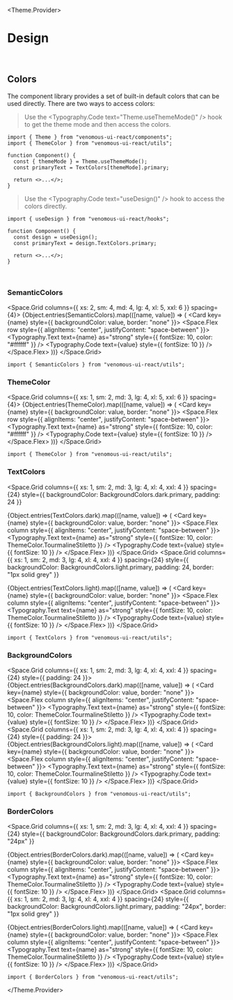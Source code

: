 

<Meta title="Design" />

<Theme.Provider>

# Design

<br />

## Colors

The component library provides a set of built-in default colors that can be used directly. There are two ways to access colors:

> Use the <Typography.Code text="Theme.useThemeMode()" /> hook to get the theme mode and then access the colors.

```tsx
import { Theme } from "venomous-ui-react/components";
import { ThemeColor } from "venomous-ui-react/utils";

function Component() {
  const { themeMode } = Theme.useThemeMode();
  const primaryText = TextColors[themeMode].primary;

  return <>...</>;
}
```

> Use the <Typography.Code text="useDesign()" /> hook to access the colors directly.

```tsx
import { useDesign } from "venomous-ui-react/hooks";

function Component() {
  const design = useDesign();
  const primaryText = design.TextColors.primary;

  return <>...</>;
}
```

<br />

### SemanticColors

<Space.Grid columns={{ xs: 2, sm: 4, md: 4, lg: 4, xl: 5, xxl: 6 }} spacing={4}>
  {Object.entries(SemanticColors).map(([name, value]) => (
    <Card key={name} style={{ backgroundColor: value, border: "none" }}>
      <Space.Flex row style={{ alignItems: "center", justifyContent: "space-between" }}>
        <Typography.Text text={name} as="strong" style={{ fontSize: 10, color: "#ffffff" }} />
        <Typography.Code text={value} style={{ fontSize: 10 }} />
      </Space.Flex>
    </Card>
  ))}
</Space.Grid>

```tsx
import { SemanticColors } from "venomous-ui-react/utils";
```

### ThemeColor

<Space.Grid columns={{ xs: 1, sm: 2, md: 3, lg: 4, xl: 5, xxl: 6 }} spacing={4}>
  {Object.entries(ThemeColor).map(([name, value]) => (
    <Card key={name} style={{ backgroundColor: value, border: "none" }}>
      <Space.Flex row style={{ alignItems: "center", justifyContent: "space-between" }}>
        <Typography.Text text={name} as="strong" style={{ fontSize: 10, color: "#ffffff" }} />
        <Typography.Code text={value} style={{ fontSize: 10 }} />
      </Space.Flex>
    </Card>
  ))}
</Space.Grid>

```tsx
import { ThemeColor } from "venomous-ui-react/utils";
```

### TextColors

<Space.Grid
  columns={{ xs: 1, sm: 2, md: 3, lg: 4, xl: 4, xxl: 4 }}
  spacing={24}
  style={{ backgroundColor: BackgroundColors.dark.primary, padding: 24 }}
>
  {Object.entries(TextColors.dark).map(([name, value]) => (
    <Card key={name} style={{ backgroundColor: value, border: "none" }}>
      <Space.Flex column style={{ alignItems: "center", justifyContent: "space-between" }}>
        <Typography.Text text={name} as="strong" style={{ fontSize: 10, color: ThemeColor.TourmalineStiletto }} />
        <Typography.Code text={value} style={{ fontSize: 10 }} />
      </Space.Flex>
    </Card>
  ))}
</Space.Grid>
<Space.Grid
  columns={{ xs: 1, sm: 2, md: 3, lg: 4, xl: 4, xxl: 4 }}
  spacing={24}
  style={{ backgroundColor: BackgroundColors.light.primary, padding: 24, border: "1px solid grey" }}
>
  {Object.entries(TextColors.light).map(([name, value]) => (
    <Card key={name} style={{ backgroundColor: value, border: "none" }}>
      <Space.Flex column style={{ alignItems: "center", justifyContent: "space-between" }}>
        <Typography.Text text={name} as="strong" style={{ fontSize: 10, color: ThemeColor.TourmalineStiletto }} />
        <Typography.Code text={value} style={{ fontSize: 10 }} />
      </Space.Flex>
    </Card>
  ))}
</Space.Grid>

```tsx
import { TextColors } from "venomous-ui-react/utils";
```

### BackgroundColors

<Space.Grid columns={{ xs: 1, sm: 2, md: 3, lg: 4, xl: 4, xxl: 4 }} spacing={24} style={{ padding: 24 }}>
  {Object.entries(BackgroundColors.dark).map(([name, value]) => (
    <Card key={name} style={{ backgroundColor: value, border: "none" }}>
      <Space.Flex column style={{ alignItems: "center", justifyContent: "space-between" }}>
        <Typography.Text text={name} as="strong" style={{ fontSize: 10, color: ThemeColor.TourmalineStiletto }} />
        <Typography.Code text={value} style={{ fontSize: 10 }} />
      </Space.Flex>
    </Card>
  ))}
</Space.Grid>
<Space.Grid columns={{ xs: 1, sm: 2, md: 3, lg: 4, xl: 4, xxl: 4 }} spacing={24} style={{ padding: 24 }}>
  {Object.entries(BackgroundColors.light).map(([name, value]) => (
    <Card key={name} style={{ backgroundColor: value, border: "none" }}>
      <Space.Flex column style={{ alignItems: "center", justifyContent: "space-between" }}>
        <Typography.Text text={name} as="strong" style={{ fontSize: 10, color: ThemeColor.TourmalineStiletto }} />
        <Typography.Code text={value} style={{ fontSize: 10 }} />
      </Space.Flex>
    </Card>
  ))}
</Space.Grid>

```tsx
import { BackgroundColors } from "venomous-ui-react/utils";
```

### BorderColors

<Space.Grid
  columns={{ xs: 1, sm: 2, md: 3, lg: 4, xl: 4, xxl: 4 }}
  spacing={24}
  style={{ backgroundColor: BackgroundColors.dark.primary, padding: "24px" }}
>
  {Object.entries(BorderColors.dark).map(([name, value]) => (
    <Card key={name} style={{ backgroundColor: value, border: "none" }}>
      <Space.Flex column style={{ alignItems: "center", justifyContent: "space-between" }}>
        <Typography.Text text={name} as="strong" style={{ fontSize: 10, color: ThemeColor.TourmalineStiletto }} />
        <Typography.Code text={value} style={{ fontSize: 10 }} />
      </Space.Flex>
    </Card>
  ))}
</Space.Grid>
<Space.Grid
  columns={{ xs: 1, sm: 2, md: 3, lg: 4, xl: 4, xxl: 4 }}
  spacing={24}
  style={{ backgroundColor: BackgroundColors.light.primary, padding: "24px", border: "1px solid grey" }}
>
  {Object.entries(BorderColors.light).map(([name, value]) => (
    <Card key={name} style={{ backgroundColor: value, border: "none" }}>
      <Space.Flex column style={{ alignItems: "center", justifyContent: "space-between" }}>
        <Typography.Text text={name} as="strong" style={{ fontSize: 10, color: ThemeColor.TourmalineStiletto }} />
        <Typography.Code text={value} style={{ fontSize: 10 }} />
      </Space.Flex>
    </Card>
  ))}
</Space.Grid>

```tsx
import { BorderColors } from "venomous-ui-react/utils";
```

</Theme.Provider>

